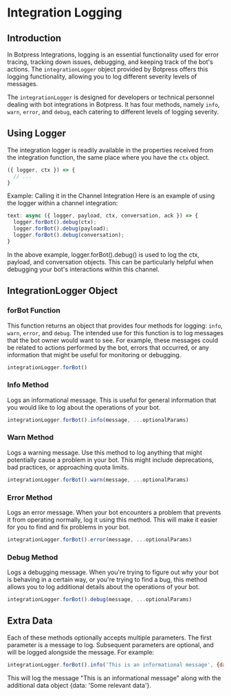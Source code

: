 # Integration Logging

## Introduction

In Botpress Integrations, logging is an essential functionality used for error tracing, tracking down issues, debugging, and keeping track of the bot's actions. The `integrationLogger` object provided by Botpress offers this logging functionality, allowing you to log different severity levels of messages.

The `integrationLogger` is designed for developers or technical personnel dealing with bot integrations in Botpress. It has four methods, namely `info`, `warn`, `error`, and `debug`, each catering to different levels of logging severity.

## Using Logger

The integration logger is readily available in the properties received from the integration function, the same place where you have the `ctx` object.

```javascript
({ logger, ctx }) => {
  // ...
}
```

Example: Calling it in the Channel Integration
Here is an example of using the logger within a channel integration:
```javascript
text: async ({ logger, payload, ctx, conversation, ack }) => {
  logger.forBot().debug(ctx);
  logger.forBot().debug(payload);
  logger.forBot().debug(conversation);
}
```

In the above example, logger.forBot().debug() is used to log the ctx, payload, and conversation objects. This can be particularly helpful when debugging your bot's interactions within this channel.

## IntegrationLogger Object

### forBot Function

This function returns an object that provides four methods for logging: `info`, `warn`, `error`, and `debug`. The intended use for this function is to log messages that the bot owner would want to see. For example, these messages could be related to actions performed by the bot, errors that occurred, or any information that might be useful for monitoring or debugging.

```javascript
integrationLogger.forBot()
```

### Info Method
Logs an informational message. This is useful for general information that you would like to log about the operations of your bot.

```javascript
integrationLogger.forBot().info(message, ...optionalParams)
```

### Warn Method
Logs a warning message. Use this method to log anything that might potentially cause a problem in your bot. This might include deprecations, bad practices, or approaching quota limits.

```javascript
integrationLogger.forBot().warn(message, ...optionalParams)
```

### Error Method
Logs an error message. When your bot encounters a problem that prevents it from operating normally, log it using this method. This will make it easier for you to find and fix problems in your bot.

```javascript
integrationLogger.forBot().error(message, ...optionalParams)
```

### Debug Method
Logs a debugging message. When you're trying to figure out why your bot is behaving in a certain way, or you're trying to find a bug, this method allows you to log additional details about the operations of your bot.

```javascript
integrationLogger.forBot().debug(message, ...optionalParams)
```

## Extra Data
Each of these methods optionally accepts multiple parameters. The first parameter is a message to log. Subsequent parameters are optional, and will be logged alongside the message. For example:

```javascript
integrationLogger.forBot().info('This is an informational message', {data: 'Some relevant data'})
```

This will log the message "This is an informational message" along with the additional data object {data: 'Some relevant data'}.